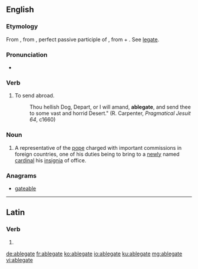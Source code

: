 ==English==

===Etymology===
From {{etyl|fr|en}} {{term|ablegat|ablégate|lang=fr}}, from {{etyl|la|en}} {{term|ablegatus|ablēgātus|lang=la}}, perfect passive participle of {{term|ablego|ablēgō|I send off or away; banish|lang=la}}, from {{term|ab||from, away from|lang=la}} + {{term|lego|lēgō|I dispatch, send on a commission|lang=la}}. See [[legate]].

===Pronunciation===
* {{a|US}} {{IPA|/ˈæ.bləˌɡeɪt/|/ˈæ.bləˌɡət/}}

===Verb===
{{en-verb|ablegat|es}}

# {{context|obsolete|lang=en}} To send abroad. 
#: {{rfquotek|Bailey}}
#: Thou hellish Dog, Depart, or I will amand, '''ablegate''', and send thee to some vast and horrid Desert." (R. Carpenter, ''Pragmatical Jesuit 64'', c1660)

===Noun===
{{en-noun}}

# {{context|Roman Catholicism|lang=en}} A representative of the [[pope]] charged with important commissions in foreign countries, one of his duties being to bring to a [[newly]] named [[cardinal]] his [[insignia]] of office.

===Anagrams===
* [[gateable#English|gateable]]

----

==Latin==

===Verb===
{{la-verb-form|ablēgāte}}

# {{conjugation of|ablego|ablēgō|1|p|pres|act|imp|lang=la}}

[[de:ablegate]]
[[fr:ablegate]]
[[ko:ablegate]]
[[io:ablegate]]
[[ku:ablegate]]
[[mg:ablegate]]
[[vi:ablegate]]